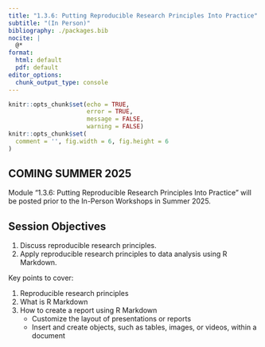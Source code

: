 ```yaml
---
title: "1.3.6: Putting Reproducible Research Principles Into Practice"
subtitle: "(In Person)"
bibliography: ./packages.bib
nocite: |
  @*
format:
  html: default
  pdf: default
editor_options: 
  chunk_output_type: console
---
```


\thispagestyle{fancy}

```r
knitr::opts_chunk$set(echo = TRUE,
                      error = TRUE,
                      message = FALSE,
                      warning = FALSE)
knitr::opts_chunk$set(
  comment = '', fig.width = 6, fig.height = 6
)
```

## COMING SUMMER 2025

Module "1.3.6: Putting Reproducible Research Principles Into Practice" will be posted prior to the In-Person Workshops in Summer 2025.

## Session Objectives

1. Discuss reproducible research principles.
2. Apply reproducible research principles to data analysis using R Markdown.

Key points to cover:

1. Reproducible research principles
2. What is R Markdown
3. How to create a report using R Markdown
    - Customize the layout of presentations or reports
    - Insert and create objects, such as tables, images, or videos, within a document
